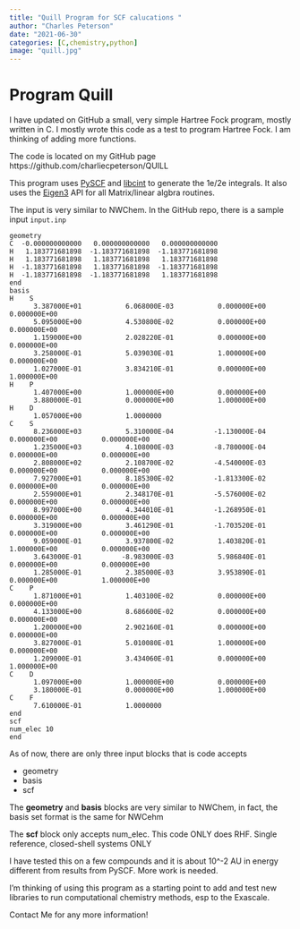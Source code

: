 ```yaml
---
title: "Quill Program for SCF calucations "
author: "Charles Peterson"
date: "2021-06-30"
categories: [C,chemistry,python]
image: "quill.jpg"
---
```


# Program Quill

I have updated on GitHub a small, very simple Hartree Fock program, mostly written in C. I mostly wrote this code as a test to program Hartree Fock. I am thinking of adding more functions.

The code is located on my GitHub page https://github.com/charliecpeterson/QUILL

This program uses [PySCF](https://github.com/pyscf/pyscf) and [libcint](https://github.com/sunqm/libcint) to generate the 1e/2e integrals. It also uses the [Eigen3](https://eigen.tuxfamily.org/dox/) API for all Matrix/linear algbra routines. 

The input is very similar to NWChem. In the GitHub repo, there is a sample input `input.inp`

```
geometry
C  -0.000000000000   0.000000000000   0.000000000000
H   1.183771681898  -1.183771681898  -1.183771681898
H   1.183771681898   1.183771681898   1.183771681898
H  -1.183771681898   1.183771681898  -1.183771681898
H  -1.183771681898  -1.183771681898   1.183771681898
end
basis
H    S
      3.387000E+01           6.068000E-03           0.000000E+00           0.000000E+00
      5.095000E+00           4.530800E-02           0.000000E+00           0.000000E+00
      1.159000E+00           2.028220E-01           0.000000E+00           0.000000E+00
      3.258000E-01           5.039030E-01           1.000000E+00           0.000000E+00
      1.027000E-01           3.834210E-01           0.000000E+00           1.000000E+00
H    P
      1.407000E+00           1.000000E+00           0.000000E+00
      3.880000E-01           0.000000E+00           1.000000E+00
H    D
      1.057000E+00           1.0000000
C    S
      8.236000E+03           5.310000E-04          -1.130000E-04           0.000000E+00           0.000000E+00
      1.235000E+03           4.108000E-03          -8.780000E-04           0.000000E+00           0.000000E+00
      2.808000E+02           2.108700E-02          -4.540000E-03           0.000000E+00           0.000000E+00
      7.927000E+01           8.185300E-02          -1.813300E-02           0.000000E+00           0.000000E+00
      2.559000E+01           2.348170E-01          -5.576000E-02           0.000000E+00           0.000000E+00
      8.997000E+00           4.344010E-01          -1.268950E-01           0.000000E+00           0.000000E+00
      3.319000E+00           3.461290E-01          -1.703520E-01           0.000000E+00           0.000000E+00
      9.059000E-01           3.937800E-02           1.403820E-01           1.000000E+00           0.000000E+00
      3.643000E-01          -8.983000E-03           5.986840E-01           0.000000E+00           0.000000E+00
      1.285000E-01           2.385000E-03           3.953890E-01           0.000000E+00           1.000000E+00
C    P
      1.871000E+01           1.403100E-02           0.000000E+00           0.000000E+00
      4.133000E+00           8.686600E-02           0.000000E+00           0.000000E+00
      1.200000E+00           2.902160E-01           0.000000E+00           0.000000E+00
      3.827000E-01           5.010080E-01           1.000000E+00           0.000000E+00
      1.209000E-01           3.434060E-01           0.000000E+00           1.000000E+00
C    D
      1.097000E+00           1.000000E+00           0.000000E+00
      3.180000E-01           0.000000E+00           1.000000E+00
C    F
      7.610000E-01           1.0000000
end
scf
num_elec 10
end
```

As of now, there are only three input blocks that is code accepts

- geometry
- basis
- scf

The **geometry** and **basis** blocks are very similar to NWChem, in fact, the basis set format is the same for NWCehm

The **scf** block only accepts num_elec. This code ONLY does RHF. Single reference, closed-shell systems ONLY


I have tested this on a few compounds and it is about 10^-2 AU in energy different from results from PySCF. More work is needed.

I'm thinking of using this program as a starting point to add and test new libraries to run computational chemistry methods, esp to the Exascale.

Contact Me for any more information!

